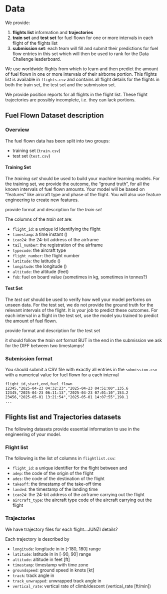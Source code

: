 # Data
We provide:

1. **flights list** information and **trajectories**
1. **train set** and **test set** for fuel flown for one or more intervals
   in each flight of the flights list
1. **submission set**: each team will fill and submit their predictions
   for fuel flow entries in this set which will then be used to rank for
   the Data Challenge leaderboard.

We use worldwide flights from which to learn and then predict the amount of 
fuel flown in one or more intervals of their airborne portion.
This flights list is available in `flights.csv` and contains all flight
details for the flights in both the train set, the test set and the submission
set.

We provide \acr{ADS-B} position reports for all flights in
the flight list. These flight trajectories are possibly incomplete,
i.e. they can lack portions.



## Fuel Flown Dataset description

### Overview

The fuel flown data has been split into two groups:

* training set (`train.csv`)
* test set (`test.csv`)


#### Training Set

The _training set_ should be used to build your machine learning models.
For the training set, we provide the outcome, the “ground truth”, for all
the known intervals of fuel flown amounts.
Your model will be based on “features” like aircraft type and phase of the
flight. You will also use feature engineering to create new features.


[provide format and description for the _train set_]{fg="white" bg="red"}

The columns of the _train set_ are: 

* `flight_id`: a unique id identifying the flight
* `timestamp`: a time instant (\acr{UTC})
* `icao24`: the \acr{ICAO} 24-bit address of the airframe
* `tail_number`: the registration of the airframe
* `typecode`: the \acr{ICAO} aircraft type
* `flight_number`: the flight number
* `latitude`: the latitude (\acr{DD})
* `longitude`: the longitude (\acr{DD})
* `altitude`: the altitude (feet)
* `fob`: fuel on board value (sometimes in kg, sometimes in tonnes?)



#### Test Set

The _test set_ should be used to verify how well your model performs on unseen
data. For the test set, we do not provide the ground truth for the relevant intervals
of the flight. It is your job to predict these outcomes.
For each interval in a flight in the test set, use the model you trained to
predict the amount of fuel flown.

[provide format and description for the test set]{fg="white" bg="red"}

[it should follow the _train set_ format BUT in the end in the submission we ask for the DIFF between two timestamps!]{fg="white" bg="red"}

### Submission format

You should submit a CSV file with exactly all entries in the `submission.csv`
with a numerical value for fuel flown for a each interval

```
flight_id,start,end,fuel_flown
12345,"2025-04-23 04:32:23","2025-04-23 04:51:00",135.6
12345,"2025-04-23 06:11:13","2025-04-23 07:01:10",153.2
23456,"2025-05-01 13:21:54","2025-05-01 14:07:55",198.1
...
```

## Flights list and Trajectories datasets

The following datasets provide essential information to use in the engineering
of your model.

### Flight list
The following is the list of columns in `flightlist.csv`:

* `flight_id`: a unique identifier for the flight between \acr{ADEP} and
  \acr{ADES}
* `adep`: the \acr{ICAO} code of the origin of the flight
* `ades`: the \acr{ICAO} code of the destination of the flight
* `takeoff`: the \acr{UTC} timestamp of the take-off time
* `landed`: the \acr{UTC} timestamp of the landing time
* `icao24`: the \acr{ICAO} 24-bit address of the airframe carrying out the flight
* `aircraft_type`: the \acr{ICAO} aircraft type code of the aircraft carrying
  out the flight


### Trajectories
We have trajectory files for each flight...JUNZI details?

Each trajectory is described by

* `longitude`: longitude in \acr{DD} in [-180, 180] range
* `latitude`: latitude in \acr{DD} in [-90, 90] range
* `altitude`: altitude in feet [ft]
* `timestamp`: timestamp with time zone
* `groundspeed`: ground speed in knots [kt]
* `track`: track angle in \acr{DD}
* `track_unwrapped`: unwrapped track angle in \acr{DD}
* `vertical_rate`: vertical rate of climb/descent (vertical_rate [ft/min])

